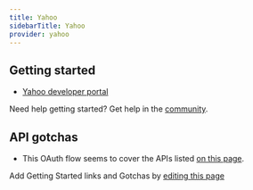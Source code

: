 ```yaml
---
title: Yahoo
sidebarTitle: Yahoo
provider: yahoo
---
```



<Overview />
<PreBuiltTooling provider={providers[pageMetadata.provider]} />


## Getting started

-   [Yahoo developer portal](https://developer.yahoo.com/)

<Tip>Need help getting started? Get help in the [community](https://nango.dev/slack).</Tip>

## API gotchas

-   This OAuth flow seems to cover the APIs listed [on this page](https://developer.yahoo.com/api).

<Note>Add Getting Started links and Gotchas by [editing this page](https://github.com/nangohq/nango/tree/master/docs-v2/integrations/all/yahoo.mdx)</Note>
